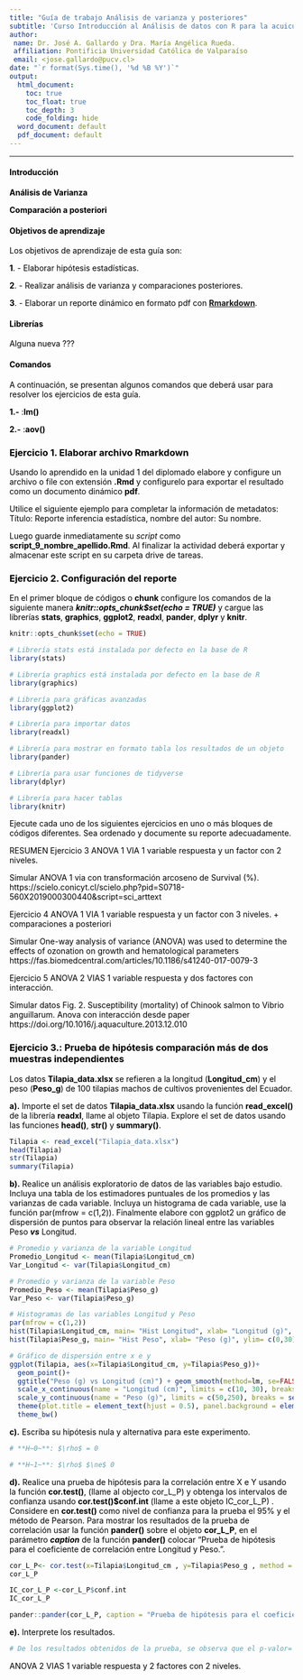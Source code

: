 ```yaml
---
title: "Guía de trabajo Análisis de varianza y posteriores"
subtitle: 'Curso Introducción al Análisis de datos con R para la acuicultura'
author:
 name: Dr. José A. Gallardo y Dra. María Angélica Rueda.
 affiliation: Pontificia Universidad Católica de Valparaíso
 email: <jose.gallardo@pucv.cl>
date: "`r format(Sys.time(), '%d %B %Y')`"
output:
  html_document:
    toc: true
    toc_float: true
    toc_depth: 3
    code_folding: hide
  word_document: default
  pdf_document: default
---
```


<style>
#TOC {
  color: black;
  font-familiy: Calibri;
  font-size: 14px;
  border-color: #708090; 
}
body {
   color: black;
   font-familiy: Calibri;
}

pre {
  color: black;
  background-color: #F8F8FF;
}
# header {
  color: #800000;
  font-familiy: Calibri;
  background-color: #F5F5F5;
  opacity: 0.8;
  font-size: 16px;
}
</style>

---

#### **Introducción**

**Análisis de Varianza**

**Comparación a posteriori**


#### **Objetivos de aprendizaje**

Los objetivos de aprendizaje de esta guía son:

**1**. - Elaborar hipótesis estadísticas.

**2**. - Realizar análisis de varianza y comparaciones posteriores. 

**3**. - Elaborar un reporte dinámico en formato pdf con **[Rmarkdown](https://rmarkdown.rstudio.com/)**.

#### Librerías

Alguna nueva ???

#### **Comandos**

A continuación, se presentan algunos comandos que deberá usar para resolver los ejercicios de esta guía.

**1.-** :**lm()**

**2.-**  :**aov()**

### **Ejercicio 1.** **Elaborar archivo Rmarkdown**

Usando lo aprendido en la unidad 1 del diplomado elabore y configure un archivo o file con extensión **.Rmd** y configurelo para exportar el resultado como un documento dinámico **pdf**.

Utilice el siguiente ejemplo para completar la información de metadatos: Título: Reporte inferencia estadística, nombre del autor: Su nombre.

Luego guarde inmediatamente su *script* como **script_9_nombre_apellido.Rmd**. Al finalizar la actividad deberá exportar y almacenar este script en su carpeta drive de tareas.

### **Ejercicio 2.** **Configuración del reporte**

En el primer bloque de códigos o **chunk** configure los comandos de la siguiente manera **_knitr::opts_chunk$set(echo = TRUE)_** y cargue las librerías  **stats**, **graphics**, **ggplot2**, **readxl**, **pander**, **dplyr** y **knitr**.

```r
knitr::opts_chunk$set(echo = TRUE)

# Librería stats está instalada por defecto en la base de R
library(stats)

# Librería graphics está instalada por defecto en la base de R
library(graphics)

# Librería para gráficas avanzadas
library(ggplot2)

# Librería para importar datos
library(readxl)

# Librería para mostrar en formato tabla los resultados de un objeto
library(pander)

# Librería para usar funciones de tidyverse
library(dplyr)

# Librería para hacer tablas
library(knitr)

```

Ejecute cada uno de los siguientes ejercicios en uno o más bloques de códigos diferentes. Sea ordenado y documente su reporte adecuadamente.

RESUMEN
Ejercicio 3
ANOVA 1 VIA
1 variable respuesta y un factor con 2 niveles.

Simular ANOVA 1 via con transformación arcoseno de Survival (%).
https://scielo.conicyt.cl/scielo.php?pid=S0718-560X2019000300440&script=sci_arttext

Ejercicio 4
ANOVA 1 VIA
1 variable respuesta y un factor con 3 niveles.
+ comparaciones a posteriori

Simular 
One-way analysis of variance (ANOVA) was used to
determine the effects of ozonation on growth and
hematological parameters
https://fas.biomedcentral.com/articles/10.1186/s41240-017-0079-3


Ejercicio 5
ANOVA 2 VIAS
1 variable respuesta y dos factores con interacción.

Simular datos Fig. 2. Susceptibility (mortality) of Chinook salmon to Vibrio anguillarum.
Anova con interacción desde paper
https://doi.org/10.1016/j.aquaculture.2013.12.010

### **Ejercicio 3.**: **Prueba de hipótesis comparación más de dos muestras independientes**



Los datos **Tilapia_data.xlsx** se refieren a la longitud (**Longitud_cm**) y el peso (**Peso_g**) de 100 tilapias machos de cultivos provenientes del Ecuador.

**a).** Importe el set de datos **Tilapia_data.xlsx** usando la función **read_excel()** de la librería **readxl**, llame al objeto Tilapia. Explore el set de datos usando las funciones **head()**, **str()** y **summary()**.

```r
Tilapia <- read_excel("Tilapia_data.xlsx")
head(Tilapia)
str(Tilapia)
summary(Tilapia)
```

**b).** Realice un análisis exploratorio de datos de las variables bajo estudio. Incluya una tabla de los estimadores puntuales de los promedios y las varianzas de cada variable. Incluya un histograma de cada variable, use la función par(mfrow = c(1,2)). Finalmente elabore con ggplot2 un gráfico de dispersión de puntos para observar la relación lineal entre las variables Peso **_vs_** Longitud.

```r
# Promedio y varianza de la variable Longitud
Promedio_Longitud <- mean(Tilapia$Longitud_cm)
Var_Longitud <- var(Tilapia$Longitud_cm)

# Promedio y varianza de la variable Peso
Promedio_Peso <- mean(Tilapia$Peso_g)
Var_Peso <- var(Tilapia$Peso_g)

# Histogramas de las variables Longitud y Peso
par(mfrow = c(1,2))
hist(Tilapia$Longitud_cm, main= "Hist Longitud", xlab= "Longitud (g)", ylim= c(0,30),col="cyan")
hist(Tilapia$Peso_g, main= "Hist Peso", xlab= "Peso (g)", ylim= c(0,30),col="dodgerblue")

# Gráfico de dispersión entre x e y
ggplot(Tilapia, aes(x=Tilapia$Longitud_cm, y=Tilapia$Peso_g))+
  geom_point()+
  ggtitle("Peso (g) vs Longitud (cm)") + geom_smooth(method=lm, se=FALSE)+ 
  scale_x_continuous(name = "Longitud (cm)", limits = c(10, 30), breaks = seq(10, 30, 5))+ 
  scale_y_continuous(name = "Peso (g)", limits = c(50,250), breaks = seq(50, 250, 50))+ 
  theme(plot.title = element_text(hjust = 0.5), panel.background = element_blank(), axis.line = element_line(color="black"), axis.line.x = element_line(color="black"))+ 
  theme_bw()

```

**c).** Escriba su hipótesis nula y alternativa para este experimento.


```r
# **H~0~**: $\rho$ = 0

# **H~1~**: $\rho$ $\ne$ 0
```

**d).** Realice una prueba de hipótesis para la correlación entre X e Y usando la función **cor.test()**, (llame al objecto cor_L_P) y obtenga los intervalos de confianza usando **cor.test()$conf.int** (llame a este objeto IC_cor_L_P) . Considere en **cor.test()** como nivel de confianza para la prueba el 95% y el método de Pearson. Para mostrar los resultados de la prueba de correlación usar la función **pander()** sobre el objeto **cor_L_P**, en el parámetro **_caption_** de la función **pander()** colocar "Prueba de hipótesis para el coeficiente de correlación entre Longitud y Peso.".

```r
cor_L_P<- cor.test(x=Tilapia$Longitud_cm , y=Tilapia$Peso_g , method = "pearson", conf.level = 0.95)
cor_L_P

IC_cor_L_P <-cor_L_P$conf.int
IC_cor_L_P

pander::pander(cor_L_P, caption = "Prueba de hipótesis para el coeficiente de correlación entre Longitud y Peso.")
```

**e).** Interprete los resultados.
```r
# De los resultados obtenidos de la prueba, se observa que el p-valor= 1.261e-73 es menor al nivel de significación del 5%; concluyendo que hay evidencia estadísticamente significativa para rechazar H0. Por lo tanto, la correlación entre la longitud y el peso es distinta de cero.  

```

ANOVA 2 VIAS
1 variable respuesta y 2 factores con 2 niveles.
